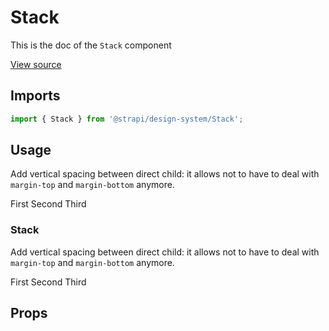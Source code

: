 <!--- Stack.stories.mdx --->


<Meta title="Design System/Technical Components/Stack" component={Stack} />

# Stack

This is the doc of the `Stack` component

[View source](https://github.com/strapi/design-system/tree/main/packages/strapi-design-system/src/Stack)

## Imports

```js
import { Stack } from '@strapi/design-system/Stack';
```

## Usage

Add vertical spacing between direct child: it allows not to have to deal with `margin-top` and `margin-bottom` anymore.

<Canvas>
  <Story name="base">
    <Stack spacing={4} background="secondary200" padding={3}>
      <Box background="primary100" padding={4}>
        First
      </Box>
      <Box background="primary100" padding={4}>
        Second
      </Box>
      <Box background="primary100" padding={4}>
        Third
      </Box>
    </Stack>
  </Story>
</Canvas>

### Stack

Add vertical spacing between direct child: it allows not to have to deal with `margin-top` and `margin-bottom` anymore.

<Canvas>
  <Story name="horizontal">
    <Stack spacing={4} horizontal background="secondary200" padding={3}>
      <Box background="primary100" padding={4}>
        First
      </Box>
      <Box background="primary100" padding={4}>
        Second
      </Box>
      <Box background="primary100" padding={4}>
        Third
      </Box>
    </Stack>
  </Story>
</Canvas>

## Props

<ArgsTable of={Stack} />
